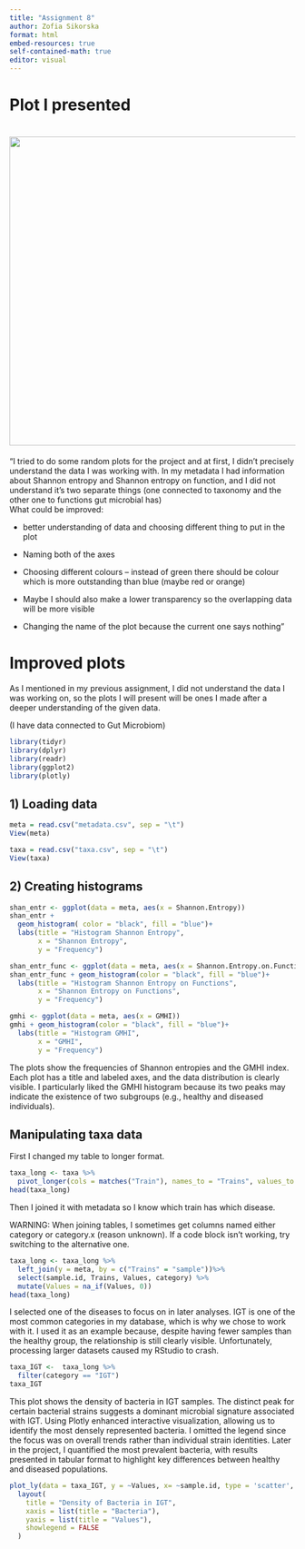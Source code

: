 ```yaml
---
title: "Assignment 8"
author: Zofia Sikorska
format: html
embed-resources: true     
self-contained-math: true
editor: visual
---
```


# Plot I presented

# ![](images/clipboard-4088160589.png){width="544"}

"I tried to do some random plots for the project and at first, I didn’t precisely understand the data I was working with. In my metadata I had information about Shannon entropy and Shannon entropy on function, and I did not understand it’s two separate things (one connected to taxonomy and the other one to functions gut microbial has)\
What could be improved:

-   better understanding of data and choosing different thing to put in the plot

-   Naming both of the axes

-   Choosing different colours – instead of green there should be colour which is more outstanding than blue (maybe red or orange)

-   Maybe I should also make a lower transparency so the overlapping data will be more visible

-   Changing the name of the plot because the current one says nothing"

# Improved plots

As I mentioned in my previous assignment, I did not understand the data I was working on, so the plots I will present will be ones I made after a deeper understanding of the given data.

(I have data connected to Gut Microbiom)

```r
library(tidyr)
library(dplyr)
library(readr)
library(ggplot2)
library(plotly)
```

## 1) Loading data

```r
meta = read.csv("metadata.csv", sep = "\t")
View(meta)
```

```r
taxa = read.csv("taxa.csv", sep = "\t")
View(taxa)
```

## 2) Creating histograms

```r
shan_entr <- ggplot(data = meta, aes(x = Shannon.Entropy))
shan_entr + 
  geom_histogram( color = "black", fill = "blue")+ 
  labs(title = "Histogram Shannon Entropy",
       x = "Shannon Entropy",
       y = "Frequency")
```

```r
shan_entr_func <- ggplot(data = meta, aes(x = Shannon.Entropy.on.Functions))
shan_entr_func + geom_histogram(color = "black", fill = "blue")+ 
  labs(title = "Histogram Shannon Entropy on Functions",
       x = "Shannon Entropy on Functions",
       y = "Frequency")
```

```r
gmhi <- ggplot(data = meta, aes(x = GMHI))
gmhi + geom_histogram(color = "black", fill = "blue")+ 
  labs(title = "Histogram GMHI",
       x = "GMHI",
       y = "Frequency")
```

The plots show the frequencies of Shannon entropies and the GMHI index. Each plot has a title and labeled axes, and the data distribution is clearly visible. I particularly liked the GMHI histogram because its two peaks may indicate the existence of two subgroups (e.g., healthy and diseased individuals).

## Manipulating taxa data

First I changed my table to longer format.

```r
taxa_long <- taxa %>%
  pivot_longer(cols = matches("Train"), names_to = "Trains", values_to = "Values")
head(taxa_long)
```

Then I joined it with metadata so I know which train has which disease.

WARNING: When joining tables, I sometimes get columns named either category or category.x (reason unknown). If a code block isn't working, try switching to the alternative one.

```r
taxa_long <- taxa_long %>%
  left_join(y = meta, by = c("Trains" = "sample"))%>%
  select(sample.id, Trains, Values, category) %>%
  mutate(Values = na_if(Values, 0))
head(taxa_long)
```

I selected one of the diseases to focus on in later analyses. IGT is one of the most common categories in my database, which is why we chose to work with it. I used it as an example because, despite having fewer samples than the healthy group, the relationship is still clearly visible. Unfortunately, processing larger datasets caused my RStudio to crash.

```r
taxa_IGT <-  taxa_long %>%
  filter(category == "IGT")
taxa_IGT
```

This plot shows the density of bacteria in IGT samples. The distinct peak for certain bacterial strains suggests a dominant microbial signature associated with IGT. Using Plotly enhanced interactive visualization, allowing us to identify the most densely represented bacteria. I omitted the legend since the focus was on overall trends rather than individual strain identities. Later in the project, I quantified the most prevalent bacteria, with results presented in tabular format to highlight key differences between healthy and diseased populations.

```r
plot_ly(data = taxa_IGT, y = ~Values, x= ~sample.id, type = 'scatter', color = ~Trains, alpha = 0.7) %>%
  layout(
    title = "Density of Bacteria in IGT",
    xaxis = list(title = "Bacteria"),
    yaxis = list(title = "Values"),
    showlegend = FALSE
  )
```

